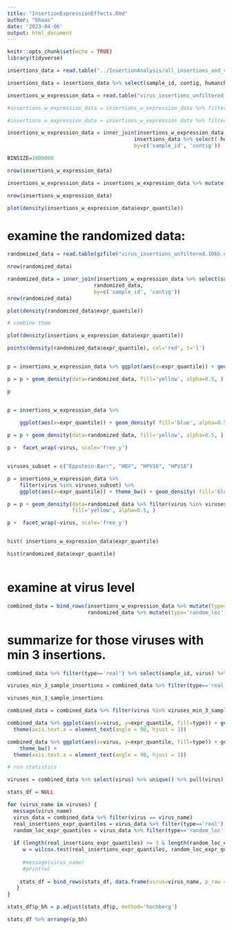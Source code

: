 ```yaml
---
title: "InsertionExpressionEffects.Rmd"
author: "bhaas"
date: '2023-04-06'
output: html_document
---
```


```r
knitr::opts_chunk$set(echo = TRUE)
library(tidyverse)
```


```r

insertions_data = read.table("../InsertionAnalysis/all_insertions_and_virus_content_merged.FILTERED.tsv", header=T, sep="\t", stringsAsFactors = F)

insertions_data = insertions_data %>% select(sample_id, contig, humanchr, human_coord, total, total_rpm)


```


```r

insertions_w_expression_data = read.table("virus_insertions_unfiltered.10kb.expression_region_analysis.tsv", header=T, sep="\t", stringsAsFactors = F)

#insertions_w_expression_data = insertions_w_expression_data %>% filter(cohort=="TCGA")

#insertions_w_expression_data = insertions_w_expression_data %>% filter(cohort=="GTEx")

```

```r

insertions_w_expression_data = inner_join(insertions_w_expression_data, 
                                         insertions_data %>% select(-humanchr),
                                         by=c('sample_id', 'contig'))

```

```r

BINSIZE=1000000

nrow(insertions_w_expression_data)

insertions_w_expression_data = insertions_w_expression_data %>% mutate(bin = paste0(chrom, "^", round(human_coord / BINSIZE))) %>% group_by(sample_id, bin) %>% arrange(desc(total_rpm)) %>% filter(row_number()==1) %>% ungroup()

nrow(insertions_w_expression_data)
```


```r

plot(density(insertions_w_expression_data$expr_quantile))

```


# examine the randomized data:

```r

randomized_data = read.table(gzfile("virus_insertions_unfiltered.10kb.expression_region_analysis.RANDOMIZED.tsv.gz"), header=T, sep="\t", stringsAsFactors = F)

nrow(randomized_data)

randomized_data = inner_join(insertions_w_expression_data %>% select(sample_id, contig, total, total_rpm),
                            randomized_data,
                            by=c('sample_id', 'contig'))
nrow(randomized_data)

```

```r


plot(density(randomized_data$expr_quantile))


```

```r

# combine them

plot(density(insertions_w_expression_data$expr_quantile))

points(density(randomized_data$expr_quantile), col='red', t='l')



```



```r

p = insertions_w_expression_data %>% ggplot(aes(x=expr_quantile)) + geom_density( fill='blue', alpha=0.5)

p = p + geom_density(data=randomized_data, fill='yellow', alpha=0.5, )

p



```



```r

p = insertions_w_expression_data %>% 
   
    ggplot(aes(x=expr_quantile)) + geom_density( fill='blue', alpha=0.5) 

p = p + geom_density(data=randomized_data, fill='yellow', alpha=0.5, )

p +  facet_wrap(~virus, scale='free_y')



```



```r

viruses_subset = c("Eppstein-Barr", "HBV", "HPV16", "HPV18")

p = insertions_w_expression_data %>% 
    filter(virus %in% viruses_subset) %>%
    ggplot(aes(x=expr_quantile)) + theme_bw() + geom_density( fill='blue', alpha=0.5) 

p = p + geom_density(data=randomized_data %>% filter(virus %in% viruses_subset), 
                     fill='yellow', alpha=0.5, )

p +  facet_wrap(~virus, scale='free_y')



```






```r

hist( insertions_w_expression_data$expr_quantile)

hist(randomized_data$expr_quantile)



```




# examine at virus level

```r

combined_data = bind_rows(insertions_w_expression_data %>% mutate(type='real'),
                          randomized_data %>% mutate(type='random_loc') )


```


# summarize for those viruses with min 3 insertions.

```r
combined_data %>% filter(type=='real') %>% select(sample_id, virus) %>% group_by(virus) %>% tally() %>% arrange(desc(n))
```




```r

viruses_min_3_sample_insertions = combined_data %>% filter(type=='real') %>% select(sample_id, virus) %>% group_by(virus) %>% tally() %>% filter(n>=3) %>% pull(virus)

viruses_min_3_sample_insertions

```


```r

combined_data = combined_data %>% filter(virus %in% viruses_min_3_sample_insertions)

```


```r


combined_data %>% ggplot(aes(x=virus, y=expr_quantile, fill=type)) + geom_boxplot() + 
  theme(axis.text.x = element_text(angle = 90, hjust = 1))


```


```r


combined_data %>% ggplot(aes(x=virus, y=expr_quantile, fill=type)) + geom_boxplot() + 
    theme_bw() +
  theme(axis.text.x = element_text(angle = 90, hjust = 1))


```




```r
# run statistics

viruses = combined_data %>% select(virus) %>% unique() %>% pull(virus)

stats_df = NULL

for (virus_name in viruses) {
  message(virus_name)
  virus_data = combined_data %>% filter(virus == virus_name)
  real_insertions_expr_quantiles = virus_data %>% filter(type=='real') %>% pull(expr_quantile)
  random_loc_expr_quantiles = virus_data %>% filter(type=='random_loc') %>% pull(expr_quantile)
  
  if (length(real_insertions_expr_quantiles) >= 3 & length(random_loc_expr_quantiles >= 3)) {
     w = wilcox.test(real_insertions_expr_quantiles, random_loc_expr_quantiles, alternative='greater')
  
     #message(virus_name)
     #print(w)
  
    stats_df = bind_rows(stats_df, data.frame(virus=virus_name, p_raw = w$p.value))
   }
}

stats_df$p_bh = p.adjust(stats_df$p, method='hochberg')

stats_df %>% arrange(p_bh)

```



